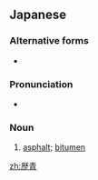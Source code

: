 ==Japanese==
{{DEFAULTSORT:れきせい}}
{{wikipedia|lang=ja}}
{{ja-kanjitab|れき|せい|yomi=o}}

===Alternative forms===
* {{ja-l|瀝青}}

===Pronunciation===
{{ja-pron|れきせい|y=ko|acc=0|dev=2}}
* {{hmp|lang=ja|暦生|歴世}}

===Noun===
{{ja-noun|れきせい}}

# [[asphalt]]; [[bitumen]]

[[zh:歴青]]